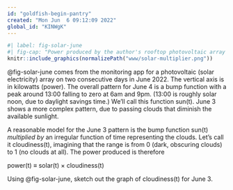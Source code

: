 ```yaml
---
id: "goldfish-begin-pantry"
created: "Mon Jun  6 09:12:09 2022"
global_id: "KINWgK"
---
```


```r
#| label: fig-solar-june
#| fig-cap: "Power produced by the author's rooftop photovoltaic array in June 4 (solid line) and June 3 (bars), 2022."
knitr::include_graphics(normalizePath("www/solar-multiplier.png"))
```

@fig-solar-june comes from the monitoring app for a photovoltaic (solar electricity) array on two consecutive days in June 2022. The vertical axis is in kilowatts (power). The overall pattern for June 4 is a bump function with a peak around 13:00 falling to zero at 6am and 9pm. (13:00 is roughly solar noon, due to daylight savings time.) We'll call this function sun(t). June 3 shows a more complex pattern, due to passing clouds that diminish the available sunlight. 

A reasonable model for the June 3 pattern is the bump function sun(t) *multiplied by* an irregular function of time representing the clouds. Let's call it cloudiness(t), imagining that the range is from 0 (dark, obscuring clouds) to 1 (no clouds at all). The power produced is therefore 

power(t) $\equiv$ solar(t) $\times$ cloudiness(t)

Using @fig-solar-june, sketch out the graph of cloudiness(t) for June 3.


